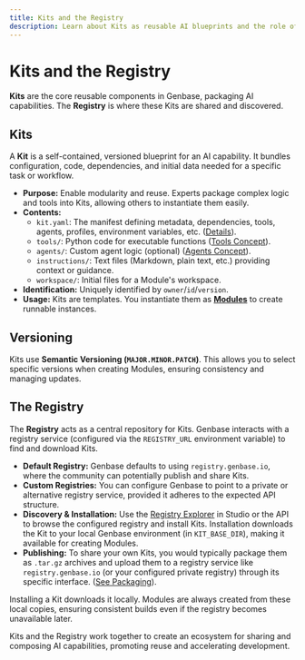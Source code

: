 ```yaml
---
title: Kits and the Registry
description: Learn about Kits as reusable AI blueprints and the role of the Registry for sharing and discovery.
---
```



# Kits and the Registry

**Kits** are the core reusable components in Genbase, packaging AI capabilities. The **Registry** is where these Kits are shared and discovered.

## Kits <BlocksIcon className="inline-block h-5 w-5 align-text-bottom" />

A **Kit** is a self-contained, versioned blueprint for an AI capability. It bundles configuration, code, dependencies, and initial data needed for a specific task or workflow.

*   **Purpose:** Enable modularity and reuse. Experts package complex logic and tools into Kits, allowing others to instantiate them easily.
*   **Contents:**
    *   `kit.yaml`: The manifest defining metadata, dependencies, tools, agents, profiles, environment variables, etc. ([Details](/kit-development/kit-yaml)).
    *   `tools/`: Python code for executable functions ([Tools Concept](/concepts/tools-execution)).
    *   `agents/`: Custom agent logic (optional) ([Agents Concept](/concepts/profiles-agents)).
    *   `instructions/`: Text files (Markdown, plain text, etc.) providing context or guidance.
    *   `workspace/`: Initial files for a Module's workspace.
*   **Identification:** Uniquely identified by `owner`/`id`/`version`.
*   **Usage:** Kits are templates. You instantiate them as **[Modules](/concepts/projects-modules)** to create runnable instances.

## Versioning <GitBranchPlusIcon className="inline-block h-5 w-5 align-text-bottom" />

Kits use **Semantic Versioning (`MAJOR.MINOR.PATCH`)**. This allows you to select specific versions when creating Modules, ensuring consistency and managing updates.

## The Registry <PackageSearchIcon className="inline-block h-5 w-5 align-text-bottom" />

The **Registry** acts as a central repository for Kits. Genbase interacts with a registry service (configured via the `REGISTRY_URL` environment variable) to find and download Kits.

*   **Default Registry:** Genbase defaults to using `registry.genbase.io`, where the community can potentially publish and share Kits.
*   **Custom Registries:** You can configure Genbase to point to a private or alternative registry service, provided it adheres to the expected API structure.
*   **Discovery & Installation:** Use the [Registry Explorer](/user-guide/registry) in Studio or the API to browse the configured registry and install Kits. Installation downloads the Kit to your local Genbase environment (in `KIT_BASE_DIR`), making it available for creating Modules.
*   **Publishing:** To share your own Kits, you would typically package them as `.tar.gz` archives and upload them to a registry service like `registry.genbase.io` (or your configured private registry) through its specific interface. ([See Packaging](/kit-development/packaging-publishing)).

<Callout title="Local Cache">
Installing a Kit downloads it locally. Modules are always created from these local copies, ensuring consistent builds even if the registry becomes unavailable later.
</Callout>

Kits and the Registry work together to create an ecosystem for sharing and composing AI capabilities, promoting reuse and accelerating development.